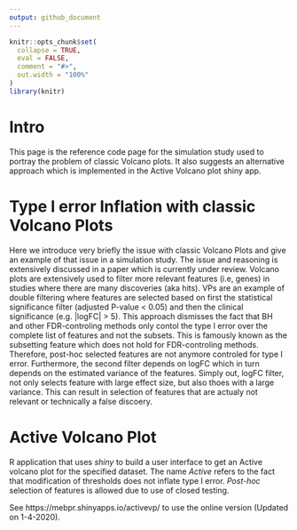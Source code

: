 ```yaml
---
output: github_document
---
```


```r
knitr::opts_chunk$set(
  collapse = TRUE,
  eval = FALSE,
  comment = "#>",
  out.width = "100%"
)
library(knitr)
```
# Intro

This page is the reference code page for the simulation study used to portray the problem of classic Volcano plots. It also suggests an alternative approach which is implemented in the Active Volcano plot shiny app.

# Type I error Inflation with classic Volcano Plots

Here we introduce very briefly the issue with classic Volcano Plots and give an example of that issue in a simulation study. The issue and reasoning is extensively discussed in a paper which is currently under review. Volcano plots are extensively used to filter more relevant features (i.e, genes) in studies where there are many discoveries (aka hits). VPs are an example of double filtering where features are selected based on first the statistical significance filter (adjusted P-value < 0.05) and then the clinical significance  (e.g. |logFC| > 5). This approach dismisses the fact that BH and other FDR-controling methods only contol the type I error over the complete list of features and not the subsets. This is famously known as the subsetting feature which does not hold for FDR-controling methods. Therefore, post-hoc selected features are not anymore controled for type I error. Furthermore, the second filter depends on logFC which in turn depends on the estimated variance of the features. Simply out, logFC filter, not only selects feature with large effect size, but also thoes with a large variance. This can result in selection of features that are actualy not relevant or technically a false discoery. 


# Active Volcano Plot

R application that uses *shiny* to build a user interface to get an Active volcano plot for the specified dataset. The name *Active* refers to the fact that modification of thresholds does not inflate type I error. *Post-hoc* selection of features is allowed due to use of closed testing.

See https://mebpr.shinyapps.io/activevp/ to use the online version (Updated on 1-4-2020).
